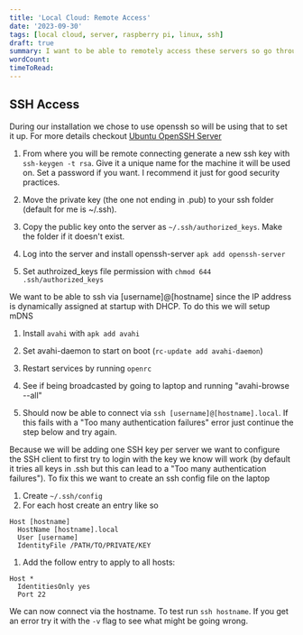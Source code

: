 ```yaml
---
title: 'Local Cloud: Remote Access'
date: '2023-09-30'
tags: [local cloud, server, raspberry pi, linux, ssh]
draft: true
summary: I want to be able to remotely access these servers so go through setting up SSH.
wordCount:
timeToRead:
---
```


## SSH Access

During our installation we chose to use openssh so will be using that to set it up. For more details checkout [Ubuntu OpenSSH Server](https://ubuntu.com/server/docs/service-openssh)

1. From where you will be remote connecting generate a new ssh key with `ssh-keygen -t rsa`. Give it a unique name for the machine it will be used on. Set a password if you want. I recommend it just for good security practices.

1. Move the private key (the one not ending in .pub) to your ssh folder (default for me is ~/.ssh).

1. Copy the public key onto the server as `~/.ssh/authorized_keys`. Make the folder if it doesn't exist.

1. Log into the server and install openssh-server `apk add openssh-server`

1. Set authroized_keys file permission with `chmod 644 .ssh/authorized_keys`

We want to be able to ssh via [username]@[hostname] since the IP address is dynamically assigned at startup with DHCP. To do this we will setup mDNS

1. Install `avahi` with `apk add avahi`

1. Set avahi-daemon to start on boot (`rc-update add avahi-daemon`)

1. Restart services by running `openrc`

1. See if being broadcasted by going to laptop and running "avahi-browse --all"

1. Should now be able to connect via `ssh [username]@[hostname].local`. If this fails with a "Too many authentication failures" error just continue the step below and try again.

Because we will be adding one SSH key per server we want to configure the SSH client to first try to login with the key we know will work (by default it tries all keys in .ssh but this can lead to a "Too many authentication failures"). To fix this we want to create an ssh config file on the laptop

1. Create `~/.ssh/config`
1. For each host create an entry like so

```
Host [hostname]
  HostName [hostname].local
  User [username]
  IdentityFile /PATH/TO/PRIVATE/KEY
```

1. Add the follow entry to apply to all hosts:

```
Host *
  IdentitiesOnly yes
  Port 22
```

We can now connect via the hostname. To test run `ssh hostname`. If you get an error try it with the `-v` flag to see what might be going wrong.
